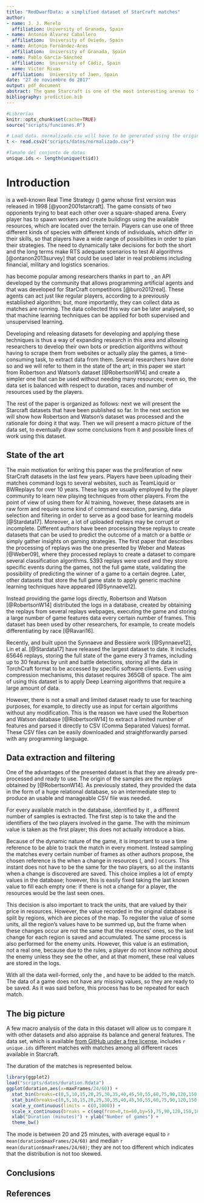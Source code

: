 ```yaml
---
title: "RedDwarfData: a simplified dataset of StarCraft matches"
author: 
- name: J. J. Merelo
  affiliation: University of Granada, Spain
- name: Antonio Álvarez Caballero
  affiliation:  University of Oviedo, Spain
- name: Antonio Fernández-Ares
  affiliation:  University of Granada, Spain
- name: Pablo García-Sánchez
  affiliation:  University of Cádiz, Spain
- name: Victor Rivas
  affiliation:  University of Jaen, Spain
date: "27 de noviembre de 2017"
output: pdf_document
abstract: The game Starcraft is one of the most interesting arenas to test new machine learning and computational intelligence techniques; however, StarCraft matches take a long time and creating a good dataset for training can be hard. Besides, analyzing match logs to extract the main characteristics can also be done in many different ways to the point that extracting and processing data itself can take an inordinate amount of time and of course, depending on what you choose, can bias learning algorithms. In this paper we present a simplified dataset extracted from the set of matches published by Robinson and Watson, which we have called RedDwarfData, containing several thousand matches processed to frames, so that temporal studies can also be undertaken. This dataset is available from GitHub under a free license. An initial analysis and appraisal of these matches is also made. 
bibliography: prediction.bib
---
```


```r
#Librerías
knitr::opts_chunk$set(cache=TRUE)
source("scripts/funciones.R")

# Load data. normalizado.csv will have to be generated using the original files or downloaded from the release of this repo and placed in that directory
t <- read.csv2("scripts/datos/normalizado.csv")

#Tamaño del conjunto de datos
unique.ids <- length(unique(t$id))

```

# Introduction

\emph{StarCraft} is a well-known Real Time Strategy (\emph{RTS}) game whose first version was released in 1998 [@yoon2001starcraft]. The game consists of two opponents trying to beat each other over a square-shaped arena. Every player has to spawn workers and create buildings using the available resources, which are located over the terrain. Players can use one of three different kinds of species with different kinds of individuals, which differ in their skills, so that players have a wide range of possibilities in order to plan their strategies. The need to dynamically take decisions for both the short and the long terms make RTS adequate scenarios to test AI algorithms [@ontanon2013survey] that could be used later in real problems including financial, military and logistics scenarios. 

\emph{StarCraft} has become popular among researchers thanks in part to \emph{BWAPI}, an API developed by the community that allows programming artificial agents and that was developed for StarCraft competitions [@buro2012real]. These agents can act just like regular players, according to a previously established algorithm; but, more importantly, they can collect data as matches are running. The data collected this way can be later analysed, so that machine learning techniques can be applied for both supervised and unsupervised learning.

Developing and releasing datasets for developing and applying these techniques is thus a way of expanding research in this area and allowing researchers to develop their own bots or prediction algorithms without having to scrape them from websites or actually play the games, a time-consuming task, to extract data from them. Several researchers have done so and we will refer to them in the state of the art; in this paper we start from Robertson and Watson's dataset [@RobertsonW14] and create a simpler one that can be used without needing many resources; even so, the data set is balanced with respect to duration, races and number of resources used by the players. 

The rest of the paper is organized as follows: next we will present the Starcraft datasets that have been published so far. In the next section we will show how Robertson and Watson's dataset was processed and the rationale for doing it that way. Then we will present a macro picture of the data set, to eventually draw some conclusions from it and possible lines of work using this dataset.

## State of the art

The main motivation for writing this paper was the proliferation of new StarCraft datasets in the last few years. Players have been uploading their matches command logs to several websites, such as TeamLiquid \footnote{\url{http://www.teamliquid.net}} or BWReplays \footnote{\url{http://www.bwreplays.com}} for over 10 years. These logs are usually employed by the player community to learn new playing techniques from other players. From the point of view of using them for AI training, however, these datasets are in raw form and require some kind of command execution, parsing, data selection and filtering in order to serve as a good base for learning models [@Stardata17]. Moreover, a lot of uploaded replays may be corrupt or incomplete. Different authors have been processing these replays to create datasets that can be used to predict the outcome of a match or a battle or simply gather insights on gaming strategies. The first paper that describes the processing of replays was the one presented by Weber and Mateas [@Weber09], where they processed replays to create a dataset to compare several classification algorithms. 5393 replays were used and they store specific events during the games, not the full game state, validating the possibility of predicting the winner of a game to a certain degree. Later, other datasets that store the full game state to apply generic machine learning techniques have appeared [@Synnaeve12].

Instead providing the game logs directly, Robertson and Watson [@RobertsonW14] distributed the logs in a database, created by obtaining the replays from several replays webpages, executing the game and storing a large number of game features data every certain number of frames. This dataset has been used by other researchers, for example, to create models differentiating by race [@Ravari16].

Recently, and built upon the Synnaeve and Bessiere work [@Synnaeve12], Lin et al. [@Stardata17] have released the largest dataset to date. It includes 65646 replays, storing the full state of the game every 3 frames, including up to 30 features by unit and battle detections, storing all the data in TorchCraft format to be accessed by specific software clients. Even using compression mechanisms, this dataset requires 365GB of space. The aim of using this dataset is to apply Deep Learning algorithms that require a large amount of data.

However, there is not a small and limited dataset ready to use for teaching purposes, for example, to directly use as input for certain algorithms without any modification. This is the reason we have used the Robertson and Watson database [@RobertsonW14] to extract a limited number of features and parsed it directly to CSV (Comma Separated Values) format. These CSV files can be easily downloaded and straightforwardly parsed with any programming language. <!--PABLO: Any other ideas to justify our dataset?-->

## Data extraction and filtering

One of the advantages of the presented dataset is that they are already pre-processed and ready to use. The origin of the samples are the replays obtained by [@RobertsonW14]. As previously stated, they provided the data in the form of a huge relational database, so an intermediate step to produce an usable and manageable CSV file was needed. <!--A query which extract data from one single replay has been developed; it is explained on the lines below. A simple function which iterates over all the replays has been developed too, but the most difficult task is parsing individual replays. PABLO: these phrases do not add useful information--> 

For every available match in the database, identified by it \emph{ReplayID}, a different number of samples is extracted. The first step is to take the \emph{Duration} and the identifiers \emph{PlayerReplayID} of the two players involved in the game. The \emph{PlayerReplayID} with the minimum value is taken as the first player; this does not actually introduce a bias. <!-- Pablo: why? Is always the player 1? Because usually people upload the games if they win
Antonio: The dataset is nearly-balanced, so I think there is no problem here :)
-->

Because of the dynamic nature of the game, it is important to use a time reference to be able to track the match in every moment. Instead sampling the matches every certain number of frames as other authors propose, the chosen reference is the \emph{Frame} when a change in resources (\emph{Minerals}, \emph{Gas} and \emph{Supply}) occurs. This instant does not have to be the same for the two players, so all the instants when a change is discovered are saved. This choice implies a lot of empty values in the database; however, this is easily fixed taking the last known value to fill each empty one: if there is not a change for a player, the resources would be the last seen ones.

This decision is also important to track the units, that are valued by their price in resources. However, the value recorded in the original database is split by regions, which are pieces of the map. To register the value of some units, all the region's values have to be summed up, but the frame when these changes occur are not the same that the  resources' ones, so the last change for each region is saved and accumulated. <!--Pablo: I do not understand the last phrase
Antonio: Let 2000 be the current frame, because a gas change is performed. Maybe the changes in a region occurs in 1400 and 2300, so as 1400 is lower than 2000 (the reference), that is the frame selected to sum up.
--> The same process is also performed for the enemy units. However, this value is an estimation, not a real one, because due to the rules, a player do not know nothing about the enemy unless they see the other, and at that moment, these real values are stored in the logs. <!-- Antonio: I think this is important, it is an estimated value! But "they see the other" sounds strange... Pablo: yeah, sounds good, I added that they are also stored in the log at that moment. Could you explain the "region" concept? . Antonio: Done.-->

<!--These units values are also available at the enemy side: the estimation of the enemy values is recorded in the dataset, so the same process is also done for these records. Pablo: I don't know when to use the 's with some names, but I think it is only used when the name "possesses" the thing :P However, I summarized this paragraph above -->

With all the data well-formed, only the \emph{ReplayID}, \emph{Winner} and \emph{Duration} have to be added to the match. The data of a game does not have any missing values, so they are ready to be saved. As it was said before, this process has to be repeated for each match. 


## The big picture

A few macro analysis of the data in this dataset will allow us to compare it with other datasets and also appraise its balance and general features. The data set, which is available [from GitHub under a free license](https://github.com/analca3/StarCraft-winner-prediction/tree/master/data), includes `r unique.ids` different matches with matches among all different races available in Starcraft. 

The duration of the matches is represented below.

```r
library(ggplot2)
load("scripts/datos/duration.Rdata")
ggplot(duration,aes(x=maxFrames/24/60)) + 
  stat_bin(breaks=c(0,5,10,15,20,25,30,35,40,45,50,55,60,75,90,120,150,180),color="white") +
  stat_bin(breaks=c(0,5,10,15,20,25,30,35,40,45,50,55,60,75,90,120,150,180), geom="text", aes(label=..count..), vjust=-1.5) +
  scale_y_continuous(limits = c(0,1000)) + 
  scale_x_continuous(breaks = c(seq(from=0,to=60,by=5),75,90,120,150,180),minor_breaks = seq(from=0,to=165,by=5)) +
  xlab("Duration (minutes)") + ylab("Number of games") +
  theme_bw()
```


The mode is between 20 and 25 minutes, with average equal to `r mean(duration$maxFrames/24/60)` and median `r mean(duration$maxFrames/24/60)`; they are not too different which indicates that the distribution is not too skewed. 

<!-- Número de partidas de cada de las razas -->

<!-- Porcentaje de victorias de cada una de las razas -->


## Conclusions

## References